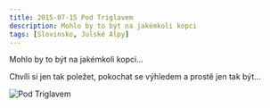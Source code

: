 ```yaml
---
title: 2015-07-15 Pod Triglavem
description: Mohlo by to být na jakémkoli kopci
tags: [Slovinsko, Julské Alpy]
---
```


Mohlo by to být na jakémkoli kopci...

Chvíli si jen tak poležet, pokochat se výhledem a prostě jen tak být...


<Image
  src="/images/2015-07-15/triglav.jpg"
  alt="Pod Triglavem"
  width={1280}
  height={750}
  priority
  className="next-image"
/>
